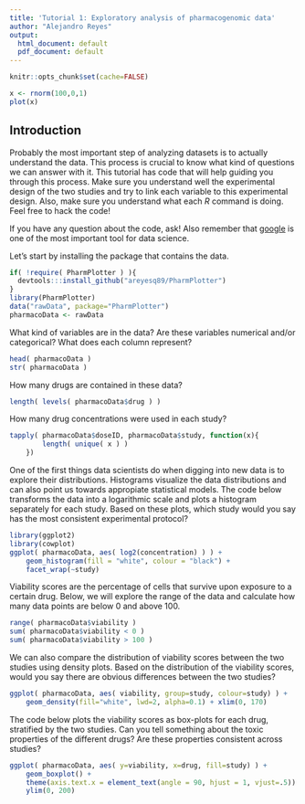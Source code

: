 ```yaml
---
title: 'Tutorial 1: Exploratory analysis of pharmacogenomic data'
author: "Alejandro Reyes"
output:
  html_document: default
  pdf_document: default
---
```


```r
knitr::opts_chunk$set(cache=FALSE)
```

```r
x <- rnorm(100,0,1)
plot(x)
```

## Introduction

Probably the most important step of analyzing datasets is to actually
understand the data. This process is crucial to know what kind of
questions we can answer with it. This tutorial has code that will help
guiding you through this process. Make sure you understand well the
experimental design of the two studies and try to link each variable
to this experimental design. Also, make sure you understand what each
*R* command is doing. Feel free to hack the code!

If you have any question about the code, ask! Also remember that
[google](www.google.com) is one of the most important tool for data
science.

Let's start by installing the package that contains the data.

```r
if( !require( PharmPlotter ) ){
  devtools:::install_github("areyesq89/PharmPlotter")
}
library(PharmPlotter)
data("rawData", package="PharmPlotter")
pharmacoData <- rawData
```

What kind of variables are in the data? Are these variables numerical and/or categorical? What does each column represent?

```r
head( pharmacoData )
str( pharmacoData )
```

How many drugs are contained in these data?

```r
length( levels( pharmacoData$drug ) )
```

How many drug concentrations were used in each study?

```r
tapply( pharmacoData$doseID, pharmacoData$study, function(x){
        length( unique( x ) )
    })
```

One of the first things data scientists do when digging into new data
is to explore their distributions.  Histograms visualize the data
distributions and can also point us towards appropiate statistical
models. The code below transforms the data into a logarithmic scale and
plots a histogram separately for each study. Based on these plots,
which study would you say has the most consistent experimental
protocol?

```r
library(ggplot2)
library(cowplot)
ggplot( pharmacoData, aes( log2(concentration) ) ) +
    geom_histogram(fill = "white", colour = "black") +
    facet_wrap(~study)
```

Viability scores are the percentage
of cells that survive upon exposure to a certain drug.
Below, we will explore the range of the data and calculate how
many data points are below 0 and above 100.

```r
range( pharmacoData$viability )
sum( pharmacoData$viability < 0 )
sum( pharmacoData$viability > 100 )
```
We can also compare the distribution of viability scores between 
the two studies using density plots. Based on the distribution of 
the viability scores, would you say there are obvious differences 
between the two studies?

```r
ggplot( pharmacoData, aes( viability, group=study, colour=study) ) +
    geom_density(fill="white", lwd=2, alpha=0.1) + xlim(0, 170)
```

The code below plots the viability scores as box-plots for each drug,
stratified by the two studies. Can you tell something about the toxic
properties of the different drugs? Are these properties consistent
across studies?

```r
ggplot( pharmacoData, aes( y=viability, x=drug, fill=study) ) +
    geom_boxplot() +
    theme(axis.text.x = element_text(angle = 90, hjust = 1, vjust=.5)) +
    ylim(0, 200)
```


